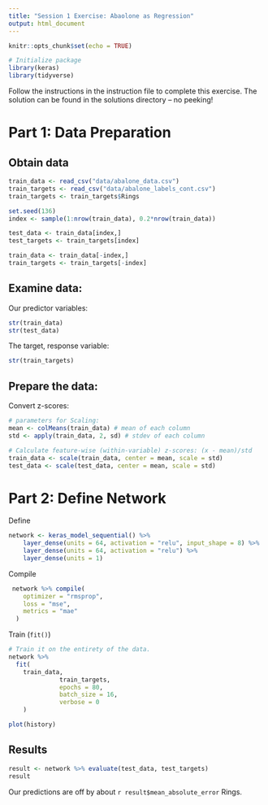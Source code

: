 ```yaml
---
title: "Session 1 Exercise: Abaolone as Regression"
output: html_document
---
```


```r
knitr::opts_chunk$set(echo = TRUE)

# Initialize package
library(keras)
library(tidyverse)
```

Follow the instructions in the instruction file to complete this exercise. The solution can be found in the solutions directory -- no peeking!

# Part 1: Data Preparation

## Obtain data

```r

train_data <- read_csv("data/abalone_data.csv")
train_targets <- read_csv("data/abalone_labels_cont.csv")
train_targets <- train_targets$Rings

set.seed(136)
index <- sample(1:nrow(train_data), 0.2*nrow(train_data))

test_data <- train_data[index,]
test_targets <- train_targets[index]

train_data <- train_data[-index,]
train_targets <- train_targets[-index]

```

## Examine data:

Our predictor variables:

```r
str(train_data)
str(test_data)
```

The target, response variable:

```r
str(train_targets)
```

## Prepare the data:

Convert z-scores:

```r
# parameters for Scaling:
mean <- colMeans(train_data) # mean of each column
std <- apply(train_data, 2, sd) # stdev of each column

# Calculate feature-wise (within-variable) z-scores: (x - mean)/std
train_data <- scale(train_data, center = mean, scale = std)
test_data <- scale(test_data, center = mean, scale = std)
```

# Part 2: Define Network

Define

```r
network <- keras_model_sequential() %>% 
    layer_dense(units = 64, activation = "relu", input_shape = 8) %>% 
    layer_dense(units = 64, activation = "relu") %>% 
    layer_dense(units = 1) 

```

Compile

```r
 network %>% compile(
    optimizer = "rmsprop", 
    loss = "mse", 
    metrics = "mae"
  )

```

Train (`fit()`)

```r
# Train it on the entirety of the data.
network %>% 
  fit(
    train_data, 
              train_targets,
              epochs = 80, 
              batch_size = 16, 
              verbose = 0
    )

```

```r
plot(history)

```


## Results

```r
result <- network %>% evaluate(test_data, test_targets)
result
```

Our predictions are off by about `r result$mean_absolute_error` Rings.